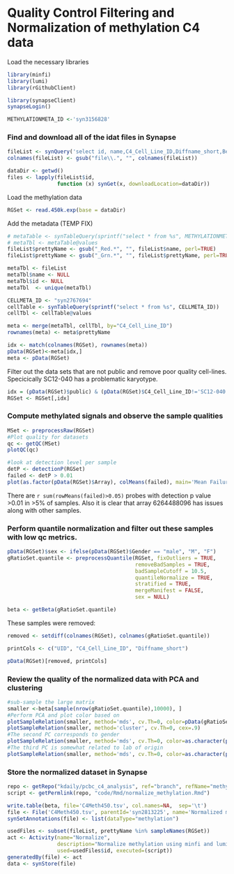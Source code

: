Quality Control Filtering and Normalization of methylation C4 data
===================================================================

Load the necessary libraries 
```r
library(minfi)
library(lumi)
library(rGithubClient)

library(synapseClient)
synapseLogin()

METHYLATIONMETA_ID <-'syn3156828'
```

### Find and download all of the idat files in Synapse 
```r
fileList <- synQuery('select id, name,C4_Cell_Line_ID,Diffname_short,BeadChip,Array_position,Row,Column,UID from file where parentId=="syn2653626" and fileType=="idat"')
colnames(fileList) <- gsub("file\\.", "", colnames(fileList))

dataDir <- getwd()
files <- lapply(fileList$id, 
                function (x) synGet(x, downloadLocation=dataDir))
```

Load the methylation data
```r
RGSet <- read.450k.exp(base = dataDir)
```

Add the metadata (TEMP FIX)
```r
# metaTable <- synTableQuery(sprintf("select * from %s", METHYLATIONMETA_ID))
# metaTbl <- metaTable@values
fileList$prettyName <- gsub("_Red.*", "", fileList$name, perl=TRUE)
fileList$prettyName <- gsub("_Grn.*", "", fileList$prettyName, perl=TRUE)

metaTbl <- fileList
metaTbl$name <- NULL
metaTbl$id <- NULL
metaTbl  <- unique(metaTbl)

CELLMETA_ID <- "syn2767694"
cellTable <- synTableQuery(sprintf("select * from %s", CELLMETA_ID))
cellTbl <- cellTable@values

meta <- merge(metaTbl, cellTbl, by="C4_Cell_Line_ID")
rownames(meta) <- meta$prettyName

idx <- match(colnames(RGSet), rownames(meta))
pData(RGSet)<-meta[idx,]
meta <- pData(RGSet)
```


Filter out the data sets that are not public and remove poor quality cell-lines.  Specicically SC12-040 has a problematic karyotype.
```r
idx = (pData(RGSet)$public) & (pData(RGSet)$C4_Cell_Line_ID!='SC12-040')
RGSet <- RGSet[,idx]
```

### Compute methylated signals and observe the sample qualities
```r
MSet <- preprocessRaw(RGSet)
#Plot quality for datasets
qc <- getQC(MSet)
plotQC(qc)

#look at detection level per sample
detP <- detectionP(RGSet)
failed <- detP > 0.01
plot(as.factor(pData(RGSet)$Array), colMeans(failed), main='Mean Failure Rate per Sample', xlab='Array', ylab='mean # of probes with detection p value >0.01')
```

There are `r sum(rowMeans(failed)>0.05)` probes with detection p value >0.01 in >5% of samples.  Also it is clear that array 6264488096 has issues along with other samples.

### Perform quantile normalization and filter out these samples with low qc metrics.
```r
pData(RGSet)$sex <- ifelse(pData(RGSet)$Gender == "male", "M", "F")
gRatioSet.quantile <- preprocessQuantile(RGSet, fixOutliers = TRUE,
                                         removeBadSamples = TRUE,
                                         badSampleCutoff = 10.5,
                                         quantileNormalize = TRUE,
                                         stratified = TRUE,
                                         mergeManifest = FALSE, 
                                         sex = NULL)

beta <- getBeta(gRatioSet.quantile)
```

These samples were removed:

```r
removed <- setdiff(colnames(RGSet), colnames(gRatioSet.quantile))

printCols <- c("UID", "C4_Cell_Line_ID", "Diffname_short")

pData(RGSet)[removed, printCols]
```

### Review the quality of the normalized data with PCA and clustering
```r
#sub-sample the large matrix
smaller <-beta[sample(nrow(gRatioSet.quantile),10000), ]
#Perform PCA and plot color based on 
plotSampleRelation(smaller, method='mds', cv.Th=0, color=pData(gRatioSet.quantile)$Diffname.short)
plotSampleRelation(smaller, method='cluster', cv.Th=0, cex=.9)
#The second PC corresponds to gender
plotSampleRelation(smaller, method='mds', cv.Th=0, color=as.character(pData(gRatioSet.quantile)$Gender), dimension=c(2,3))
#The third PC is somewhat related to lab of origin
plotSampleRelation(smaller, method='mds', cv.Th=0, color=as.character(pData(gRatioSet.quantile)$originating.lab), dimension=c(3,4))
```

### Store the normalized dataset in Synapse

```r
repo <- getRepo("kdaily/pcbc_c4_analysis", ref="branch", refName="methylation")
script <- getPermlink(repo, "code/Rmd/normalize_methylation.Rmd")

write.table(beta, file='C4Meth450.tsv', col.names=NA,  sep='\t')
file <- File('C4Meth450.tsv', parentId='syn2813225', name='Normalized methylation calls')
synSetAnnotations(file) <- list(dataType="methylation")

usedFiles <- subset(fileList, prettyName %in% sampleNames(RGSet))
act <- Activity(name="Normalize", 
                description="Normalize methylation using minfi and lumi", 
                used=usedFiles$id, executed=(script))
generatedBy(file) <- act
data <- synStore(file)
```
